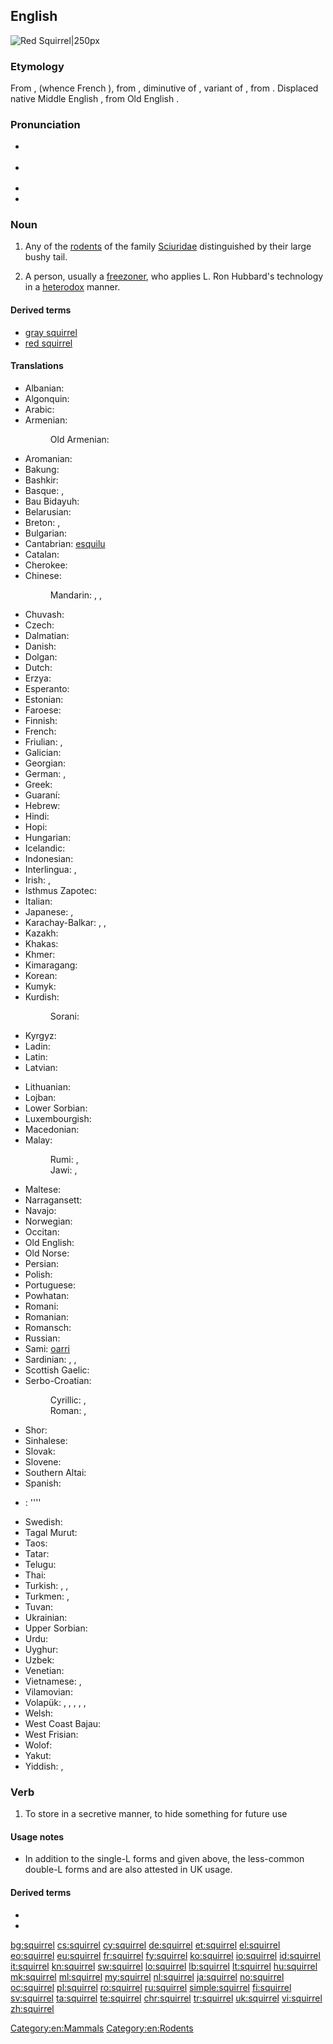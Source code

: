==English==
[[Image:Eichhörnchen Düsseldorf Hofgarten edit.jpg|thumb|Red Squirrel|250px]]
{{wikipedia}}

===Etymology===
From {{etyl|fro|en}} {{term|esquirel|lang=fro}}, {{term|escurel|lang=fro}} (whence French {{term|écureuil|lang=fr}}), from {{etyl|VL.|en}} {{term|scuriolus|lang=la}}, diminutive of {{term|scurius|lang=la}}, variant of {{etyl|la|en}} {{term|sciurus|lang=la}}, from {{etyl|grc|en}} {{term|σκίουρος|lang=grc|sc=polytonic|tr=skiouros}}. Displaced native Middle English {{term|aquerne|lang=enm}}, from Old English {{term|acweorna|lang=ang}}.

===Pronunciation===
* {{a|Aus|UK}} {{IPA|/ˈskwɪɹ.əl/}}
* {{a|Canada|US}} {{IPA|/ˈskwɝ.əl/|/ˈskwɝl/}}
* {{audio|En-ca-squirrel.ogg|Audio (CA)}}
* {{rhymes|ɪɹəl|ɜː(ɹ)l}}

===Noun===
{{wikispecies|Sciuridae}}
{{en-noun}}

# Any of the [[rodent]]s of the family [[Sciuridae]] distinguished by their large bushy tail.
# {{context|Scientology|often|disparaging|lang=en}} A person, usually a [[freezoner]], who applies L. Ron Hubbard's technology in a [[heterodox]] manner.

====Derived terms====
* [[gray squirrel]]
* [[red squirrel]]

====Translations====
{{trans-top|rodent}}
* Albanian: {{t-|sq|ketër|m}}
* Algonquin: {{tø|alq|adjidamò}}
* Arabic: {{t-|ar|سنجاب|m|tr=sinjāb}}
* Armenian: {{t-|hy|սկյուռ|tr=skyuṙ}}
*: Old Armenian: {{tø|xcl|սկիւռ|tr=skiwṙ|sc=Armn}}
* Aromanian: {{t-|rup|viviritsã|f}}
* Bakung: {{tø|xkl|pu'an}}
* Bashkir: {{tø|ba|тейен|tr=teyen|sc=Cyrl}}
* Basque: {{t+|eu|katagorri}}, {{t+|eu|urtxintxa}}
* Bau Bidayuh: {{tø|sne|pas}}
* Belarusian: {{t-|be|вавёрка|f|tr=vavjórka|sc=Cyrl}}
* Breton: {{t+|br|gwiñver|m}}, {{t-|br|kaz-koad|m}}
* Bulgarian: {{t+|bg|катерица|f|tr=káterica}}
* Cantabrian: [[esquilu]] {{m}}
* Catalan: {{t-|ca|esquirol|m}}
* Cherokee: {{t-|chr|ᏌᎳᎵ|tr=salali|sc=Cher}}
* Chinese:
*: Mandarin: {{t+|cmn|松鼠|tr=sōngshǔ|sc=Hani}}, {{t+|cmn|灰鼠|tr=huīshǔ|sc=Hani}}, {{t+|cmn|栗鼠|tr=lìshǔ|sc=Hani}}
* Chuvash: {{tø|cv|пакша|tr=pakşa|sc=Cyrl}}
* Czech: {{t+|cs|veverka|f}}
* Dalmatian: {{tø|dlm|viala|f}}
* Danish: {{t+|da|egern|n}}
* Dolgan: {{tø|dlg|тииҥ|tr=tiiñ|sc=Cyrl}}
* Dutch: {{t+|nl|eekhoorn|m}}
* Erzya: {{tø|myv|ур|tr=ur}}
* Esperanto: {{t-|eo|sciuro}}
* Estonian: {{t+|et|orav}}
* Faroese: {{t-|fo|íkorni|m}}
* Finnish: {{t+|fi|orava}}
* French: {{t+|fr|écureuil|m}}
* Friulian: {{tø|fur|sghirat|m}}, {{tø|fur|sghirate|?}}
* Galician: {{t+|gl|esquío|m}}
* Georgian: {{t-|ka|ციყვი|tr=c'iqvi|sc=Geor}}
* German: {{t+|de|Eichhörnchen|n}}, {{t+|de|Hörnchen|n}}
* Greek: {{t+|el|σκίουρος|m|tr=skíouros}}
* Guaraní: {{t-|gn|koati}}
* Hebrew: {{t+|he|סנאי|m|tr=sna'í}}
* Hindi: {{t-|hi|गिलहरी|f|tr=gilahrī|sc=Deva}}
* Hopi: {{tø|hop|sakuna}}
* Hungarian: {{t+|hu|mókus}}
* Icelandic: {{t+|is|íkorni|m}}
* Indonesian: {{t+|id|bajing}}
* Interlingua: {{t-|ia|sciuro}}, {{t-|ia|scuriolo}}
* Irish: {{t-|ga|iora|m}}, {{t-|ga|madra crainn|m}}
* Isthmus Zapotec: {{tø|zai|chisa}}
* Italian: {{t+|it|scoiattolo|m}}
* Japanese: {{t-|ja|栗鼠|tr=りす, risu}}, {{t-|ja|リス|tr=risu|sc=Jpan}}
* Karachay-Balkar: {{tø|krc|эрлен|tr=erlen|sc=Cyrl}}, {{qualifier|karachay}} {{tø|krc|агъач къоян|tr=ağaç qoyan|sc=Cyrl}}, {{qualifier|obsolete}} {{tø|krc|тыйын|tr=tıyın|sc=Cyrl}}
* Kazakh: {{t|kk|тиін|tr=tiïn|sc=Cyrl}}
* Khakas: {{tø|kjh|тиин|tr=tiin|sc=Cyrl}}
* Khmer: {{t+|km|កំប្រុក|tr=kɑmprok|sc=Khmr}}
* Kimaragang: {{tø|kqr|bosing}}
* Korean: {{t+|ko|다람쥐|tr=daramjwi|sc=Hang}}
* Kumyk: {{tø|kum|атъялман|tr=atyalman|sc=Cyrl}}
* Kurdish:
*: Sorani: {{tø|ckb|سیمۆره‌|sc=ku-Arab}}
* Kyrgyz: {{t-|ky|тыйын чычкан|tr=tıyın çıçqan|sc=Cyrl}}
* Ladin: {{tø|lld|schirata|f}}
* Latin: {{t+|la|sciurus|m}}
* Latvian: {{t+|lv|vāvere|f}}
{{trans-mid}}
* Lithuanian: {{t+|lt|voverė|f}}
* Lojban: {{t-|jbo|ricyratcu}}
* Lower Sorbian: {{tø|dsb|njewjericka|f}}
* Luxembourgish: {{t+|lb|Kaweechelchen}}
* Macedonian: {{t-|mk|верверица|f|tr=vervérica}}
* Malay:
*: Rumi: {{t-|ms|tupai}}, {{t-|ms|bajing}}
*: Jawi: {{t-|ms|توڤاي|sc=Arab}}, {{t-|ms|باجيڠ|sc=Arab}}
* Maltese: {{t-|mt|skwiril|m}}
* Narragansett: {{tø|xnt|mishánneke}}
* Navajo: {{tø|nv|tseekʼi nástánii}}
* Norwegian: {{t+|no|ekorn|n}}
* Occitan: {{t+|oc|esquiròl|m}}
* Old English: {{t-|ang|ācweorna|m}}
* Old Norse: {{tø|non|íkorni|m}}
* Persian: {{t+|fa|سنجاب|tr=sanjâb|sc=fa-Arab}}
* Polish: {{t+|pl|wiewiórka|f}}
* Portuguese: {{t+|pt|esquilo|m}}
* Powhatan: {{tø|pim|messanik}}
* Romani: {{tø|rom|viaveritsa|f}}
* Romanian: {{t+|ro|veveriță|f}}
* Romansch: {{t-|rm|stgilat|m}}
* Russian: {{t+|ru|белка|f|tr=bélka}}
* Sami: [[oarri]]
* Sardinian: {{t-|sc|schirrittu|m}}, {{t-|sc|schirrimatta|f}}, {{t-|sc|iscojàttulu|m}}
* Scottish Gaelic: {{t-|gd|feòrag}}
* Serbo-Croatian:
*: Cyrillic: {{qualifier|Ekavian}} {{t-|sh|ве̏верица|f|sc=Cyrl}}, {{qualifier|Ijekavian}} {{t-|sh|вје̏верица|f|sc=Cyrl}}
*: Roman: {{qualifier|Ekavian}} {{t-|sh|vȅverica|f}}, {{qualifier|Ijekavian}} {{t-|sh|vjȅverica|f}}
* Shor: {{tø|cjs|тииң|tr=tiiñ|sc=Cyrl}}
* Sinhalese: {{t-|si|ලේනා|tr=lēnā|sc=Sinh}}
* Slovak: {{t-|sk|veverica|f}}
* Slovene: {{t+|sl|veverica|f}}
* Southern Altai: {{tø|alt|тийиҥ|tr=tiyiñ|sc=Cyrl}}
* Spanish: {{t+|es|ardilla|f}}
* {{ttbc|sw}}: {{qualifier|nc 9/10}} {{t-|sw|kindi}} ''''
* Swedish: {{t+|sv|ekorre|c}}
* Tagal Murut: {{tø|mvv|kaitan}}
* Taos: {{tø|twf|c’ùwala’ána}}
* Tatar: {{t+|tt|тиен|tr=tien|sc=Cyrl}}
* Telugu: {{t+|te|ఉడుత|tr=uDuta|sc=Telu}}
* Thai: {{t+|th|กระรอก|tr=grà rôk|sc=Thai}}
* Turkish: {{t+|tr|sincap}}, {{t+|tr|değin}}, {{t+|tr|çekelez}}
* Turkmen: {{t+|tk|awusiýdik}}, {{t-|tk|belka}}
* Tuvan: {{tø|tyv|дииң|tr=diiñ|sc=Cyrl}}
* Ukrainian: {{t+|uk|білка|f|tr=bílka}}
* Upper Sorbian: {{t+|hsb|wjewjerčka|f}}
* Urdu: {{t-|ur|گلہری|f|tr=gilahrī|sc=ur-Arab}}
* Uyghur: {{t+|ug|تىيىن|tr=tiyin|sc=ug-Arab}}
* Uzbek: {{t-|uz|olmaxon}}
* Venetian: {{tø|vec|schirat}}
* Vietnamese: {{t-|vi|họ sóc}}, {{t+|vi|sóc}}
* Vilamovian: {{tø|wym|achkienła}}
* Volapük: {{qualifier|♂♀}} {{t+|vo|yat}}, {{qualifier|♂}} {{t-|vo|hiyat}}, {{qualifier|♀}} {{t-|vo|jiyat}}, {{qualifier|♂♀ offspring, young}} {{t-|vo|yatül}}, {{qualifier|♂ offspring, young}} {{t-|vo|hiyatül}}, {{qualifier|♀ offspring, young}} {{t-|vo|jiyatül}}
* Welsh: {{t+|cy|gwiwer|f}}
* West Coast Bajau: {{tø|bdr|basing}}
* West Frisian: {{t-|fy|iikhoarntsje|n}}
* Wolof: {{t+|wo|jaar|alt=jaar ji}}
* Yakut: {{tø|sah|тииҥ|tr=tiiñ|sc=Cyrl}}
* Yiddish: {{t-|yi|וועוורקע|f|tr=veverke}}, {{t-|yi|וועווריק|m|tr=vevrik}}
{{trans-bottom}}

===Verb===
{{en-verb|squirrel|ing}}

# {{context|transitive|lang=en}} To store in a secretive manner, to hide something for future use

====Usage notes====
* In addition to the single-L forms {{term||squirreling|lang=en}} and {{term||squirreled|lang=en}} given above, the less-common double-L forms {{term|squirrelling|lang=en}} and {{term|squirrelled|lang=en}} are also attested in UK usage.

====Derived terms====
* {{l/en|squirrel around}}
* {{l/en|squirrel away}}

[[Category:en:Mammals]]
[[Category:en:Rodents]]

[[bg:squirrel]]
[[cs:squirrel]]
[[cy:squirrel]]
[[de:squirrel]]
[[et:squirrel]]
[[el:squirrel]]
[[eo:squirrel]]
[[eu:squirrel]]
[[fr:squirrel]]
[[fy:squirrel]]
[[ko:squirrel]]
[[io:squirrel]]
[[id:squirrel]]
[[it:squirrel]]
[[kn:squirrel]]
[[sw:squirrel]]
[[lo:squirrel]]
[[lb:squirrel]]
[[lt:squirrel]]
[[hu:squirrel]]
[[mk:squirrel]]
[[ml:squirrel]]
[[my:squirrel]]
[[nl:squirrel]]
[[ja:squirrel]]
[[no:squirrel]]
[[oc:squirrel]]
[[pl:squirrel]]
[[ro:squirrel]]
[[ru:squirrel]]
[[simple:squirrel]]
[[fi:squirrel]]
[[sv:squirrel]]
[[ta:squirrel]]
[[te:squirrel]]
[[chr:squirrel]]
[[tr:squirrel]]
[[uk:squirrel]]
[[vi:squirrel]]
[[zh:squirrel]]